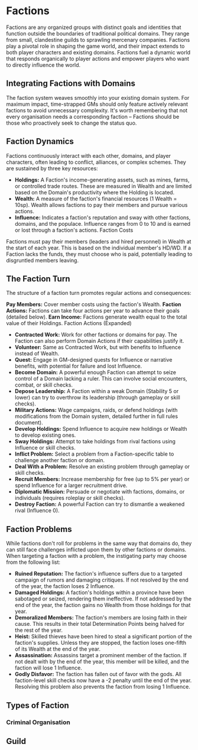 # Factions

Factions are any organized groups with distinct goals and identities that function outside the boundaries of traditional political domains. They range from small, clandestine guilds to sprawling mercenary companies.  Factions play a pivotal role in shaping the game world, and their impact  extends to both player characters and existing domains. Factions fuel a dynamic world that responds organically to player actions and empower players who want to directly influence the world.

## Integrating Factions with Domains

The faction system weaves smoothly into your existing domain system. For maximum impact, time-strapped GMs should only feature actively relevant factions to avoid unnecessary complexity. It's worth remembering that not every organisation needs a corresponding faction – Factions should be those who proactively seek to change the status quo.

## Faction Dynamics

Factions continuously interact with each other, domains, and player characters, often leading to conflict, alliances, or complex schemes.  They are sustained by three key resources:

* **Holdings:** A Faction's income-generating assets, such as mines, farms, or controlled trade routes. These are measured in Wealth and are limited based on the Domain's productivity where the Holding is located.
* **Wealth:** A measure of the faction's financial resources (1 Wealth = 10sp). Wealth allows factions to pay their members and pursue various actions.
* **Influence:** Indicates a faction's reputation and sway with other factions, domains, and the populace. Influence ranges from 0 to 10 and is earned or lost through a faction's actions.
Faction Costs

Factions must pay their members (leaders and hired personnel) in Wealth at the start of each year. This is based on the individual member's HD/WD.  If a Faction lacks the funds, they must choose who is paid, potentially leading to disgruntled members leaving.

## The Faction Turn

The structure of a faction turn promotes regular actions and consequences:

**Pay Members:** Cover member costs using the faction's Wealth.
**Faction Actions:** Factions can take four actions per year to advance their goals (detailed below).
**Earn Income:** Factions generate wealth equal to the total value of their Holdings.
Faction Actions (Expanded)

* **Contracted Work:** Work for other factions or domains for pay. The Faction can also perform Domain Actions if their capabilities justify it.
* **Volunteer:** Same as Contracted Work, but with benefits to Influence instead of Wealth.
* **Quest:** Engage in GM-designed quests for Influence or narrative benefits, with potential for failure and lost Influence.
* **Become Domain:** A powerful enough Faction can attempt to seize control of a Domain lacking a ruler. This can involve social encounters, combat, or skill checks.
* **Depose Leadership:** A Faction within a weak Domain (Stability 5 or lower) can try to overthrow its leadership (through gameplay or skill checks).
* **Military Actions:** Wage campaigns, raids, or defend holdings (with modifications from the Domain system, detailed further in full rules document).
* **Develop Holdings:** Spend Influence to acquire new holdings or Wealth to develop existing ones.
* **Sway Holdings:** Attempt to take holdings from rival factions using Influence or skill checks.
* **Inflict Problem:** Select a problem from a Faction-specific table to challenge another faction or domain.
* **Deal With a Problem:** Resolve an existing problem through gameplay or skill checks.
* **Recruit Members:** Increase membership for free (up to 5% per year) or spend Influence for a larger recruitment drive.
* **Diplomatic Mission:** Persuade or negotiate with factions, domains, or individuals (requires roleplay or skill checks).
* **Destroy Faction:** A powerful Faction can try to dismantle a weakened rival (Influence 0).

## Faction Problems

While factions don't roll for problems in the same way that domains do, they can still face challenges inflicted upon them by other factions or domains. When targeting a faction with a problem, the instigating party may choose from the following list:

* **Ruined Reputation:** The faction's influence suffers due to a targeted campaign of rumors and damaging critiques. If not resolved by the end of the year, the faction loses 2 Influence.
* **Damaged Holdings:** A faction's holdings within a province have been sabotaged or seized, rendering them ineffective. If not addressed by the end of the year, the faction gains no Wealth from those holdings for that year.
* **Demoralized Members:** The faction's members are losing faith in their cause. This results in their total Determination Points being halved for the rest of the year.
* **Heist:** Skilled thieves have been hired to steal a significant portion of the faction's supplies. Unless they are stopped, the faction loses one-fifth of its Wealth at the end of the year.
* **Assassination:** Assassins target a prominent member of the faction. If not dealt with by the end of the year, this member will be killed, and the faction will lose 1 Influence.
* **Godly Disfavor:** The faction has fallen out of favor with the gods. All faction-level skill checks now have a -2 penalty until the end of the year. Resolving this problem also prevents the faction from losing 1 Influence.

## Types of Faction

### Criminal Organisation

## Guild


